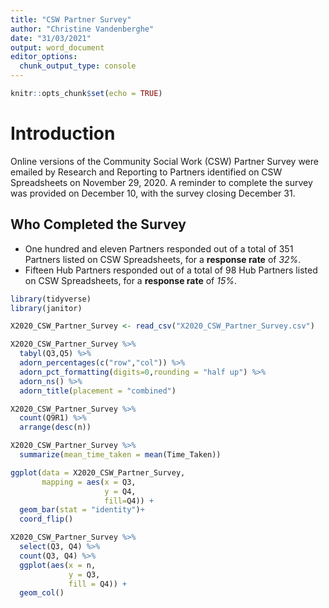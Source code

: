 ```yaml
---
title: "CSW Partner Survey"
author: "Christine Vandenberghe"
date: "31/03/2021"
output: word_document
editor_options: 
  chunk_output_type: console
---
```


```r
knitr::opts_chunk$set(echo = TRUE)
```

# Introduction

Online versions of the Community Social Work (CSW) Partner Survey were emailed by Research and Reporting to Partners identified on CSW Spreadsheets on November 29, 2020. A reminder to complete the survey was provided on December 10, with the survey closing December 31. 

## Who Completed the Survey

- One hundred and eleven Partners responded out of a total of 351 Partners listed on CSW Spreadsheets, for a **response rate** of *32%*.
- Fifteen Hub Partners responded out of a total of 98 Hub Partners listed on CSW Spreadsheets, for a **response rate** of *15%*.


```r
library(tidyverse)
library(janitor)
```
```r
X2020_CSW_Partner_Survey <- read_csv("X2020_CSW_Partner_Survey.csv")
```

```r
X2020_CSW_Partner_Survey %>%
  tabyl(Q3,Q5) %>% 
  adorn_percentages(c("row","col")) %>% 
  adorn_pct_formatting(digits=0,rounding = "half up") %>% 
  adorn_ns() %>% 
  adorn_title(placement = "combined")
```

```r
X2020_CSW_Partner_Survey %>%
  count(Q9R1) %>% 
  arrange(desc(n))
```

```r
X2020_CSW_Partner_Survey %>%
  summarize(mean_time_taken = mean(Time_Taken))
```

```r

ggplot(data = X2020_CSW_Partner_Survey,
       mapping = aes(x = Q3,
                     y = Q4,
                     fill=Q4)) +
  geom_bar(stat = "identity")+
  coord_flip()
```

```r
X2020_CSW_Partner_Survey %>% 
  select(Q3, Q4) %>% 
  count(Q3, Q4) %>% 
  ggplot(aes(x = n,
             y = Q3,
             fill = Q4)) +
  geom_col()
```



